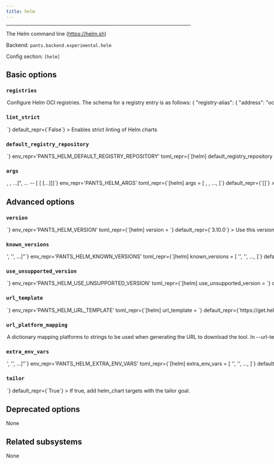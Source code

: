 ```yaml
---
title: helm
---
```



---

The Helm command line (https://helm.sh)

Backend: <span className="color--primary">`pants.backend.experimental.helm`</span>

Config section: <span className="color--primary">`[helm]`</span>

<span className={styles.options}>

## Basic options

### `registries`

<Option
  cli_repr={`--helm-registries="{'key1': val1, 'key2': val2, ...}"`}
  env_repr='PANTS_HELM_REGISTRIES'
  toml_repr={`[helm.registries]
key1 = val1
key2 = val2
...`}
  default_repr={`{}`}
>

Configure Helm OCI registries. The schema for a registry entry is as follows:

```
{
    "registry-alias": {
        "address": "oci://registry-domain:port",
        "default": bool,
    },
    ...
}
```

If no registries are provided in either a `helm_chart` target, then all default addresses will be used, if any.

The `helm_chart.registries` may be provided with a list of registry addresses and registry alias prefixed with `@` to be used instead of the defaults.

A configured registry is marked as default either by setting `default = true` or with an alias of `"default"`.

Registries also participate in resolving third party Helm charts uplodaded to those registries.

</Option>

### `lint_strict`

<Option
  cli_repr={`--[no-]helm-lint-strict`}
  env_repr='PANTS_HELM_LINT_STRICT'
  toml_repr={`[helm]
lint_strict = <bool>`}
  default_repr={`False`}
>

Enables strict linting of Helm charts

</Option>

### `default_registry_repository`

<Option
  cli_repr={`--helm-default-registry-repository=<str>`}
  env_repr='PANTS_HELM_DEFAULT_REGISTRY_REPOSITORY'
  toml_repr={`[helm]
default_registry_repository = <str>`}
  default_repr={`None`}
>

Default location where to push Helm charts in the available registries when no specific one has been given.

If no registry repository is given, charts will be pushed to the root of the OCI registry.

</Option>

### `args`

<Option
  cli_repr={`--helm-args="[<shell_str>, <shell_str>, ...]", ... -- [<shell_str> [<shell_str> [...]]]`}
  env_repr='PANTS_HELM_ARGS'
  toml_repr={`[helm]
args = [
    <shell_str>,
    <shell_str>,
    ...,
]`}
  default_repr={`[]`}
>

Arguments to pass directly to helmsubsystem, e.g. `--helm-args='--dry-run'`.

Additional arguments to pass to Helm command line.

Only a subset of Helm arguments are considered valid as passthrough arguments as most of them have equivalents in the form of fields of the different target types.

The list of valid arguments is as folows:

- --atomic
- --cleanup-on-fail
- --debug
- --dry-run
- --force
- --wait
- --wait-for-jobs
- --kubeconfig
- --kube-context
- --kube-apiserver
- --kube-as-group
- --kube-as-user
- --kube-ca-file
- --kube-token

Before attempting to use passthrough arguments, check the refence of each of the available target types to see what fields are accepted in each of them.

</Option>

## Advanced options

### `version`

<Option
  cli_repr={`--helm-version=<str>`}
  env_repr='PANTS_HELM_VERSION'
  toml_repr={`[helm]
version = <str>`}
  default_repr={`3.10.0`}
>

Use this version of helmsubsystem.

</Option>

### `known_versions`

<Option
  cli_repr={`--helm-known-versions="['<str>', '<str>', ...]"`}
  env_repr='PANTS_HELM_KNOWN_VERSIONS'
  toml_repr={`[helm]
known_versions = [
    '<str>',
    '<str>',
    ...,
]`}
  default_repr={`[\n  "3.10.0|linux_arm64 |3b72f5f8a60772fb156d0a4ab93272e8da7ef4d18e6421a7020d7c019f521fc1|13055719",\n  "3.10.0|linux_x86_64|bf56beb418bb529b5e0d6d43d56654c5a03f89c98400b409d1013a33d9586474|14530566",\n  "3.10.0|macos_arm64 |f7f6558ebc8211824032a7fdcf0d55ad064cb33ec1eeec3d18057b9fe2e04dbe|14446277",\n  "3.10.0|macos_x86_64|1e7fd528482ac2ef2d79fe300724b3e07ff6f846a2a9b0b0fe6f5fa05691786b|15237557",\n  "3.8.0|linux_arm64 |23e08035dc0106fe4e0bd85800fd795b2b9ecd9f32187aa16c49b0a917105161|12324642",\n  "3.8.0|linux_x86_64|8408c91e846c5b9ba15eb6b1a5a79fc22dd4d33ac6ea63388e5698d1b2320c8b|13626774",\n  "3.8.0|macos_arm64 |751348f1a4a876ffe089fd68df6aea310fd05fe3b163ab76aa62632e327122f3|14078604",\n  "3.8.0|macos_x86_64|532ddd6213891084873e5c2dcafa577f425ca662a6594a3389e288fc48dc2089|14318316"\n]`}
>

Known versions to verify downloads against.

Each element is a pipe-separated string of `version|platform|sha256|length`, where:

```
- `version` is the version string
- `platform` is one of [linux_arm64,linux_x86_64,macos_arm64,macos_x86_64],
- `sha256` is the 64-character hex representation of the expected sha256
digest of the download file, as emitted by `shasum -a 256`
- `length` is the expected length of the download file in bytes, as emitted by
`wc -c`
```

E.g., `3.1.2|macos_x86_64|6d0f18cd84b918c7b3edd0203e75569e0c7caecb1367bbbe409b44e28514f5be|42813`.

Values are space-stripped, so pipes can be indented for readability if necessary.

</Option>

### `use_unsupported_version`

<Option
  cli_repr={`--helm-use-unsupported-version=<UnsupportedVersionUsage>`}
  env_repr='PANTS_HELM_USE_UNSUPPORTED_VERSION'
  toml_repr={`[helm]
use_unsupported_version = <UnsupportedVersionUsage>`}
  one_of='error, warning'
  default_repr={`error`}
>

What action to take in case the requested version of helmsubsystem is not supported.

Supported helmsubsystem versions: unspecified

</Option>

### `url_template`

<Option
  cli_repr={`--helm-url-template=<str>`}
  env_repr='PANTS_HELM_URL_TEMPLATE'
  toml_repr={`[helm]
url_template = <str>`}
  default_repr={`https://get.helm.sh/helm-v{version}-{platform}.tar.gz`}
>

URL to download the tool, either as a single binary file or a compressed file (e.g. zip file). You can change this to point to your own hosted file, e.g. to work with proxies or for access via the filesystem through a `file:$abspath` URL (e.g. `file:/this/is/absolute`, possibly by [templating the buildroot in a config file](https://www.pantsbuild.org/v2.15/docs/options#config-file-entries)).

Use `{version}` to have the value from --version substituted, and `{platform}` to have a value from --url-platform-mapping substituted in, depending on the current platform. For example, https://github.com/.../protoc-&#123;version&#125;-&#123;platform&#125;.zip.

</Option>

### `url_platform_mapping`

<Option
  cli_repr={`--helm-url-platform-mapping="{'key1': val1, 'key2': val2, ...}"`}
  env_repr='PANTS_HELM_URL_PLATFORM_MAPPING'
  toml_repr={`[helm.url_platform_mapping]
key1 = val1
key2 = val2
...`}
  default_repr={`{\n  "linux_arm64": "linux-arm64",\n  "linux_x86_64": "linux-amd64",\n  "macos_arm64": "darwin-arm64",\n  "macos_x86_64": "darwin-amd64"\n}`}
>

A dictionary mapping platforms to strings to be used when generating the URL to download the tool.

In --url-template, anytime the `{platform}` string is used, Pants will determine the current platform, and substitute `{platform}` with the respective value from your dictionary.

For example, if you define `{"macos_x86_64": "apple-darwin", "linux_x86_64": "unknown-linux"}`, and run Pants on Linux with an intel architecture, then `{platform}` will be substituted in the --url-template option with unknown-linux.

</Option>

### `extra_env_vars`

<Option
  cli_repr={`--helm-extra-env-vars="['<str>', '<str>', ...]"`}
  env_repr='PANTS_HELM_EXTRA_ENV_VARS'
  toml_repr={`[helm]
extra_env_vars = [
    '<str>',
    '<str>',
    ...,
]`}
  default_repr={`[]`}
>

Additional environment variables that would be made available to all Helm processes or during value interpolation.

</Option>

### `tailor`

<Option
  cli_repr={`--[no-]helm-tailor`}
  env_repr='PANTS_HELM_TAILOR'
  toml_repr={`[helm]
tailor = <bool>`}
  default_repr={`True`}
>

If true, add `helm_chart` targets with the `tailor` goal.

</Option>

## Deprecated options

None

## Related subsystems

None

</span>
